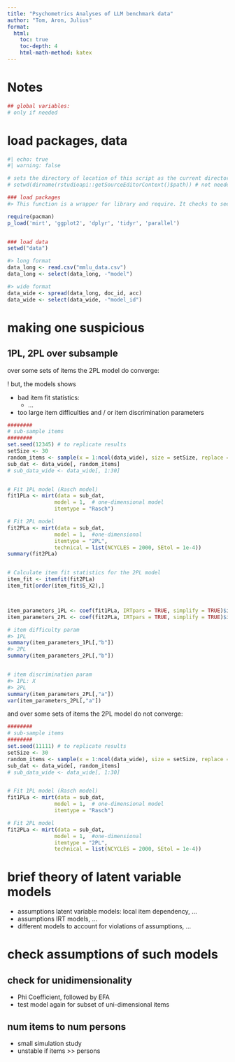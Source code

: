---
title: "Psychometrics Analyses of LLM benchmark data"
author: "Tom, Aron, Julius"
format:
  html:
    toc: true
    toc-depth: 4
    html-math-method: katex
---


# Notes

```{r}
## global variables: 
# only if needed
```



# load packages, data

```{r}
#| echo: true
#| warning: false

# sets the directory of location of this script as the current directory
# setwd(dirname(rstudioapi::getSourceEditorContext()$path)) # not needed in Quatro env.

### load packages
#> This function is a wrapper for library and require. It checks to see if a package is installed, if not it attempts to install the package

require(pacman)
p_load('mirt', 'ggplot2', 'dplyr', 'tidyr', 'parallel')


### load data
setwd("data")

#> long format
data_long <- read.csv("mmlu_data.csv")
data_long <- select(data_long, -"model")

#> wide format
data_wide <- spread(data_long, doc_id, acc)
data_wide <- select(data_wide, -"model_id")
```


# making one suspicious

## 1PL, 2PL over subsample


over some sets of items the 2PL model do converge:

! but, the models shows

- bad item fit statistics:
  + ...
- too large item difficulties and / or item discrimination parameters


```{r}
########
# sub-sample items
########
set.seed(12345) # to replicate results
setSize <- 30
random_items <- sample(x = 1:ncol(data_wide), size = setSize, replace = FALSE)
sub_dat <- data_wide[, random_items]
# sub_data_wide <- data_wide[, 1:30]


# Fit 1PL model (Rasch model)
fit1PLa <- mirt(data = sub_dat,
               model = 1,  # one-dimensional model
               itemtype = "Rasch")

# Fit 2PL model
fit2PLa <- mirt(data = sub_dat,
               model = 1,  #one-dimensional
               itemtype = "2PL",
               technical = list(NCYCLES = 2000, SEtol = 1e-4))
summary(fit2PLa)


# Calculate item fit statistics for the 2PL model
item_fit <- itemfit(fit2PLa)
item_fit[order(item_fit$S_X2),]



item_parameters_1PL <- coef(fit1PLa, IRTpars = TRUE, simplify = TRUE)$items
item_parameters_2PL <- coef(fit2PLa, IRTpars = TRUE, simplify = TRUE)$items

# item difficulty param
#> 1PL
summary(item_parameters_1PL[,"b"])
#> 2PL
summary(item_parameters_2PL[,"b"])


# item discrimination param
#> 1PL: X
#> 2PL
summary(item_parameters_2PL[,"a"])
var(item_parameters_2PL[,"a"])
```

and over some sets of items the 2PL model do not converge:


```{r}
########
# sub-sample items
########
set.seed(11111) # to replicate results
setSize <- 30
random_items <- sample(x = 1:ncol(data_wide), size = setSize, replace = FALSE)
sub_dat <- data_wide[, random_items]
# sub_data_wide <- data_wide[, 1:30]


# Fit 1PL model (Rasch model)
fit1PLa <- mirt(data = sub_dat,
               model = 1,  # one-dimensional model
               itemtype = "Rasch")

# Fit 2PL model
fit2PLa <- mirt(data = sub_dat,
               model = 1,  #one-dimensional
               itemtype = "2PL",
               technical = list(NCYCLES = 2000, SEtol = 1e-4))
```


# brief theory of latent variable models

- assumptions latent variable models: local item dependency, ...
- assumptions IRT models, ...
- different models to account for violations of assumptions, ...

# check assumptions of such models


## check for unidimensionality

- Phi Coefficient, followed by EFA
- test model again for subset of uni-dimensional items


## num items to num persons

- small simulation study
- unstable if items >> persons






